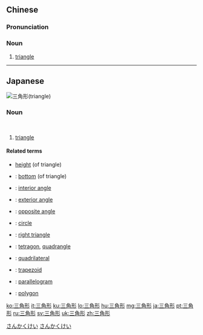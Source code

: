 ==Chinese==
{{zh-forms|type=21}}

===Pronunciation===
{{zh-pron
|m=sānjiǎoxíng,er=2
|c=saam1 gok3 jing4
|mn=saⁿ-kak-hêng
|cat=n
}}

===Noun===
{{zh-noun}}

# {{lb|zh|geometry}} [[triangle]]

{{zh-cat|Shapes}}

----

==Japanese==
[[Image:Triangle.svg‎|thumb|三角形(triangle)]]
{{ja-kanjitab|さん|かく|k2=かっ|けい|yomi=on}}

===Noun===
{{ja-noun|さんかっけい}}<br/>
{{ja-noun|さんかくけい}}

# {{lb|ja|geometry}} [[triangle]]

====Related terms====
* {{ja-r|高さ|たかさ}} [[height]] (of triangle)
* {{ja-r|底辺|ていへん}}: [[bottom]] (of triangle)
* {{ja-r|内角|ないかく}}: [[interior angle]]
* {{ja-r|外角|がいかく}}: [[exterior angle]]
* {{ja-r|対角|たいかく}}: [[opposite angle]]

{{top2}}
* {{ja-r|円|えん}}: [[circle]]
* {{ja-r|直角三角形|ちょっかくさんかっけい}}: [[right triangle]]
* {{ja-r|四角形|しかっけい}}: [[tetragon]], [[quadrangle]]
* {{ja-r|四辺形|しへんけい}}: [[quadrilateral]]
{{mid2}}
* {{ja-r|台形|だいけい}}: [[trapezoid]]
* {{ja-r|平行四辺形|へいこうしへんけい}}: [[parallelogram]]
* {{ja-r|多角形|たかっけい}}: [[polygon]]
{{bottom}}

[[Category:ja:Geometry|さんかくけい]]
[[Category:ja:Shapes|さんかくけい]]

[[ko:三角形]]
[[it:三角形]]
[[ku:三角形]]
[[lo:三角形]]
[[hu:三角形]]
[[mg:三角形]]
[[ja:三角形]]
[[pt:三角形]]
[[ru:三角形]]
[[sv:三角形]]
[[uk:三角形]]
[[zh:三角形]]